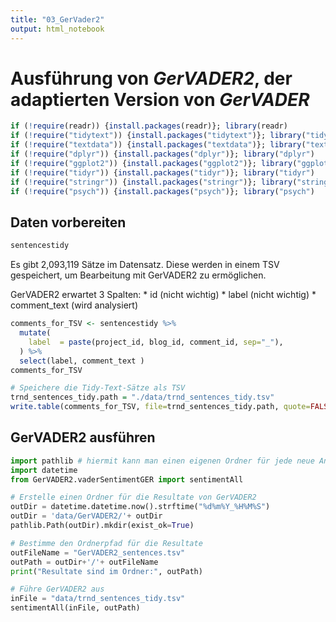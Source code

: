```yaml
---
title: "03_GerVader2"
output: html_notebook
---
```


# Ausführung von *GerVADER2*, der adaptierten Version von *GerVADER*

```r
if (!require(readr)) {install.packages(readr)}; library(readr)
if (!require("tidytext")) {install.packages("tidytext")}; library("tidytext")
if (!require("textdata")) {install.packages("textdata")}; library("textdata")
if (!require("dplyr")) {install.packages("dplyr")}; library("dplyr")
if (!require("ggplot2")) {install.packages("ggplot2")}; library("ggplot2")
if (!require("tidyr")) {install.packages("tidyr")}; library("tidyr")
if (!require("stringr")) {install.packages("stringr")}; library("stringr")
if (!require("psych")) {install.packages("psych")}; library("psych")
```



## Daten vorbereiten

```r
sentencestidy
```

Es gibt  2,093,119 Sätze im Datensatz. 
Diese werden in einem TSV gespeichert, um Bearbeitung mit GerVADER2 zu ermöglichen. 

GerVADER2 erwartet 3 Spalten: 
* id (nicht wichtig)
* label (nicht wichtig)
* comment_text (wird analysiert)

```r
comments_for_TSV <- sentencestidy %>% 
  mutate(
    label  = paste(project_id, blog_id, comment_id, sep="_"),
  ) %>% 
  select(label, comment_text )
comments_for_TSV

# Speichere die Tidy-Text-Sätze als TSV
trnd_sentences_tidy.path = "./data/trnd_sentences_tidy.tsv"
write.table(comments_for_TSV, file=trnd_sentences_tidy.path, quote=FALSE, sep='\t', col.names = FALSE)

```


## GerVADER2 ausführen

```python
import pathlib # hiermit kann man einen eigenen Ordner für jede neue Analyse erstellen
import datetime
from GerVADER2.vaderSentimentGER import sentimentAll

# Erstelle einen Ordner für die Resultate von GerVADER2
outDir = datetime.datetime.now().strftime("%d%m%Y_%H%M%S")
outDir = 'data/GerVADER2/'+ outDir
pathlib.Path(outDir).mkdir(exist_ok=True)

# Bestimme den Ordnerpfad für die Resultate
outFileName = "GerVADER2_sentences.tsv"
outPath = outDir+'/'+ outFileName
print("Resultate sind im Ordner:", outPath)

# Führe GerVADER2 aus
inFile = "data/trnd_sentences_tidy.tsv"
sentimentAll(inFile, outPath)

```

